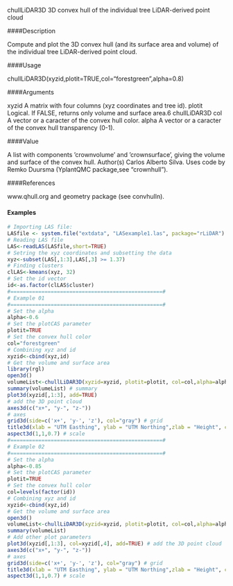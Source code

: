 chullLiDAR3D
3D convex hull of the individual tree LiDAR-derived point cloud

####Description 

Compute and plot the 3D convex hull (and its surface area and volume) of the individual tree
LiDAR-derived point cloud.

####Usage 

chullLiDAR3D(xyzid,plotit=TRUE,col="forestgreen",alpha=0.8)

####Arguments 

xyzid A matrix with four columns (xyz coordinates and tree id).
plotit Logical. If FALSE, returns only volume and surface area.6
chullLiDAR3D
col A vector or a caracter of the convex hull color.
alpha A vector or a caracter of the convex hull transparency (0-1).

####Value 

A list with components ’crownvolume’ and ’crownsurface’, giving the volume and surface of the
convex hull.
Author(s)
Carlos Alberto Silva. Uses code by Remko Duursma (YplantQMC package,see "crownhull").

####References 

www.qhull.org and geometry package (see convhulln).

#### Examples 
 ```r

# Importing LAS file:
LASfile <- system.file("extdata", "LASexample1.las", package="rLiDAR")
# Reading LAS file
LAS<-readLAS(LASfile,short=TRUE)
# Setring the xyz coordinates and subsetting the data
xyz<-subset(LAS[,1:3],LAS[,3] >= 1.37)
# Finding clusters
clLAS<-kmeans(xyz, 32)
# Set the id vector
id<-as.factor(clLAS$cluster)
#=================================================#
# Example 01
#=================================================#
# Set the alpha
alpha<-0.6
# Set the plotCAS parameter
plotit=TRUE
# Set the convex hull color
col="forestgreen"
# Combining xyz and id
xyzid<-cbind(xyz,id)
# Get the volume and surface area
library(rgl)
open3d()
volumeList<-chullLiDAR3D(xyzid=xyzid, plotit=plotit, col=col,alpha=alpha)
summary(volumeList) # summary
plot3d(xyzid[,1:3], add=TRUE)
# add the 3D point cloud
axes3d(c("x+", "y-", "z-"))
# axes
grid3d(side=c('x+', 'y-', 'z'), col="gray") # grid
title3d(xlab = "UTM Easthing", ylab = "UTM Northing",zlab = "Height", col="red")
aspect3d(1,1,0.7) # scale
#=================================================#
# Example 02
#=================================================#
# Set the alpha
alpha<-0.85
# Set the plotCAS parameter
plotit=TRUE
# Set the convex hull color
col=levels(factor(id))
# Combining xyz and id
xyzid<-cbind(xyz,id)
# Get the volume and surface area
open3d()
volumeList<-chullLiDAR3D(xyzid=xyzid, plotit=plotit, col=col,alpha=alpha)
summary(volumeList)
# Add other plot parameters
plot3d(xyzid[,1:3], col=xyzid[,4], add=TRUE) # add the 3D point cloud
axes3d(c("x+", "y-", "z-"))
# axes
grid3d(side=c('x+', 'y-', 'z'), col="gray") # grid
title3d(xlab = "UTM Easthing", ylab = "UTM Northing",zlab = "Height", col="red")
aspect3d(1,1,0.7) # scale
```
